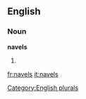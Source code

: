 
==English==

===Noun===
'''navels'''

# {{plural of|[[navel]]}}

[[Category:English plurals]]

[[fr:navels]]
[[it:navels]]